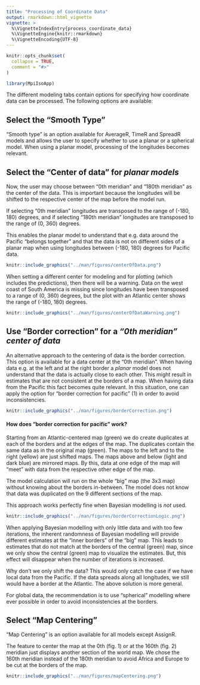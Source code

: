 ```yaml
---
title: "Processing of Coordinate Data"
output: rmarkdown::html_vignette
vignette: >
  %\VignetteIndexEntry{process_coordinate_data}
  %\VignetteEngine{knitr::rmarkdown}
  %\VignetteEncoding{UTF-8}
---
```


```r
knitr::opts_chunk$set(
  collapse = TRUE,
  comment = "#>"
)
```

```r
library(MpiIsoApp)
```

The different modeling tabs contain options for specifying how coordinate data can be processed. 
The following options are available:

## Select the "Smooth Type"

"Smooth type" is an option available for AverageR, TimeR and SpreadR models and allows the user to
specify whether to use a planar or a spherical model. When using a planar model, processing of the 
longitudes becomes relevant. 

## Select the "Center of data" for _planar models_

Now, the user may choose between "0th meridian" and "180th meridian" as the center of the data. 
This is important because the longitudes will be shifted to the respective center of the map before
the model run.

If selecting "0th meridian" longitudes are transposed to the range of (-180, 180) degrees, and
if selecting "180th meridian" longitudes are transposed to the range of (0, 360) degrees.

This enables the planar model to understand that e.g. data around the Pacific "belongs together" and
that the data is not on different sides of a planar map when using longitudes between (-180, 180) 
degrees for Pacific data.

```r
knitr::include_graphics("../man/figures/centerOfData.png")
```

When setting a different center for modeling and for plotting (which includes the predictions), then
there will be a warning. Data on the west coast of South America is missing since longitudes have
been transposed to a range of (0, 360) degrees, but the plot with an Atlantic center shows the range 
of (-180, 180) degrees.

```r
knitr::include_graphics("../man/figures/centerOfDataWarning.png")
```


## Use "Border correction" for a _"0th meridian" center of data_

An alternative approach to the centering of data is the border correction. This option is available
for a data center at the "0th meridian". When having data e.g. at the left and at the right border a
_planar_ model does not understand that the data is actually close to each other. This might result
in estimates that are not consistent at the borders of a map. When having data from the Pacific this 
fact becomes quite relevant. In this situation, one can apply the option for 
"border correction for pacific" (1) in order to avoid inconsistencies.

```r
knitr::include_graphics("../man/figures/borderCorrection.png")
```

#### How does “border correction for pacific” work?

Starting from an Atlantic-centered map (green) we do create duplicates at each of the borders and at
the edges of the map. The duplicates contain the same data as in the original map (green). The maps
to the left and to the right (yellow) are just shifted maps. The maps above and below 
(light and dark blue) are mirrored maps. By this, data at one edge of the map will “meet” with data 
from the respective other edge of the map.

The model calculation will run on the whole “big” map (the 3x3 map) without knowing about the
borders in-between. The model does not know that data was duplicated on the 9 different sections of
the map.

This approach works perfectly fine when Bayesian modelling is _not_ used. 

```r
knitr::include_graphics("../man/figures/borderCorrectionLogic.png")
```

When applying Bayesian modelling with only little data and with too few iterations, the inherent
randomness of Bayesian modelling will provide different estimates at the “inner borders” of the 
“big” map. This leads to estimates that do not match at the borders of the central (green) map, 
since we only show the central (green) map to visualize the estimates. But, this effect will 
disappear when the number of iterations is increased.

Why don’t we only shift the data? This would only catch the case if we have local data from the 
Pacific. If the data spreads along all longitudes, we still would have a border at the Atlantic. 
The above solution is more general.

For global data, the recommendation is to use “spherical” modelling where ever possible in order 
to avoid inconsistencies at the borders.

## Select "Map Centering"

"Map Centering" is an option available for all models except AssignR.

The feature to center the map at the 0th (fig. 1) or at the 160th (fig. 2) meridian just displays 
another section of the world map. We chose the 160th meridian instead of the 180th meridian to
avoid Africa and Europe to be cut at the borders of the map.

```r
knitr::include_graphics("../man/figures/mapCentering.png")
```

